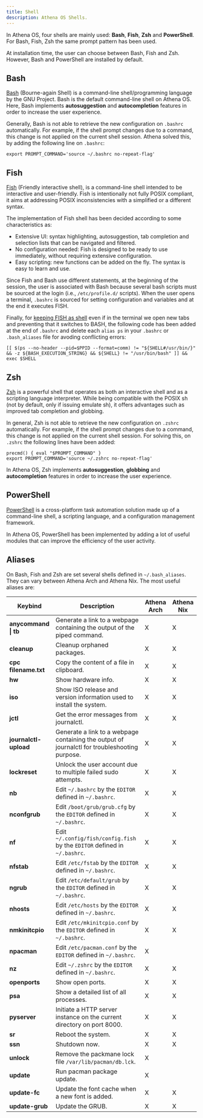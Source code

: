 ```yaml
---
title: Shell
description: Athena OS Shells.
---
```


In Athena OS, four shells are mainly used: **Bash**, **Fish**, **Zsh** and **PowerShell**. For Bash, Fish, Zsh the same prompt pattern has been used.

At installation time, the user can choose between Bash, Fish and Zsh. However, Bash and PowerShell are installed by default.

## Bash

[Bash](https://wiki.archlinux.org/title/bash) (Bourne-again Shell) is a command-line shell/programming language by the GNU Project. Bash is the default command-line shell on Athena OS. Here, Bash implements **autosuggestion** and **autocompletion** features in order to increase the user experience.

Generally, Bash is not able to retrieve the new configuration on `.bashrc` automatically. For example, if the shell prompt changes due to a command, this change is not applied on the current shell session. Athena solved this, by adding the following line on `.bashrc`:
```
export PROMPT_COMMAND='source ~/.bashrc no-repeat-flag'
```

## Fish

[Fish](https://wiki.archlinux.org/title/fish) (Friendly interactive shell), is a command-line shell intended to be interactive and user-friendly. Fish is intentionally not fully POSIX compliant, it aims at addressing POSIX inconsistencies with a simplified or a different syntax.

The implementation of Fish shell has been decided according to some characteristics as:
* Extensive UI: syntax highlighting, autosuggestion, tab completion and selection lists that can be navigated and filtered.
* No configuration needed: Fish is designed to be ready to use immediately, without requiring extensive configuration.
* Easy scripting: new functions can be added on the fly. The syntax is easy to learn and use.

Since Fish and Bash use different statements, at the beginning of the session, the user is associated with Bash because several bash scripts must be sourced at the login (i.e., `/etc/profile.d/` scripts). When the user opens a terminal, `.bashrc` is sourced for setting configuration and variables and at the end it executes FISH.

Finally, for [keeping FISH as shell](https://wiki.archlinux.org/title/fish#Modify_.bashrc_to_drop_into_fish) even if in the terminal we open new tabs and preventing that it switches to BASH, the following code has been added at the end of `.bashrc` and delete each `alias ps` in your `.bashrc` or `.bash_aliases` file for avoding conflicting errors:
```
[[ $(ps --no-header --pid=$PPID --format=comm) != "${SHELL#/usr/bin/}" && -z ${BASH_EXECUTION_STRING} && ${SHELL} != "/usr/bin/bash" ]] && exec $SHELL
```

## Zsh

[Zsh](https://wiki.archlinux.org/title/zsh) is a powerful shell that operates as both an interactive shell and as a scripting language interpreter. While being compatible with the POSIX sh (not by default, only if issuing emulate sh), it offers advantages such as improved tab completion and globbing.

In general, Zsh is not able to retrieve the new configuration on `.zshrc` automatically. For example, if the shell prompt changes due to a command, this change is not applied on the current shell session. For solving this, on `.zshrc` the following lines have been added:
```
precmd() { eval "$PROMPT_COMMAND" }
export PROMPT_COMMAND='source ~/.zshrc no-repeat-flag'
```

In Athena OS, Zsh implements **autosuggestion**, **globbing** and **autocompletion** features in order to increase the user experience.

## PowerShell
[PowerShell](https://learn.microsoft.com/en-us/powershell/scripting/overview) is a cross-platform task automation solution made up of a command-line shell, a scripting language, and a configuration management framework.

In Athena OS, PowerShell has been implemented by adding a lot of useful modules that can improve the efficiency of the user activity.

## Aliases

On Bash, Fish and Zsh are set several shells defined in `~/.bash_aliases`. They can vary between Athena Arch and Athena Nix. The most useful aliases are:

| Keybind | Description | Athena Arch | Athena Nix |
| ------- | ----------- | ---- | ---- |
| **anycommand \| tb** | Generate a link to a webpage containing the output of the piped command. | X | X |
| **cleanup** | Cleanup orphaned packages. | X | X |
| **cpc filename.txt** | Copy the content of a file in clipboard. | X | X |
| **hw** | Show hardware info. | X | X |
| **iso** | Show ISO release and version information used to install the system. | X | X |
| **jctl** | Get the error messages from journalctl. | X | X |
| **journalctl-upload** | Generate a link to a webpage containing the output of journalctl for troubleshooting purpose. | X | X |
| **lockreset** | Unlock the user account due to multiple failed sudo attempts. | X | X |
| **nb** | Edit `~/.bashrc` by the `EDITOR` defined in `~/.bashrc`. | X | X |
| **nconfgrub** | Edit `/boot/grub/grub.cfg` by the `EDITOR` defined in `~/.bashrc`. | X | X |
| **nf** | Edit `~/.config/fish/config.fish` by the `EDITOR` defined in `~/.bashrc`. | X | X |
| **nfstab** | Edit `/etc/fstab` by the `EDITOR` defined in `~/.bashrc`. | X | X |
| **ngrub** | Edit `/etc/default/grub` by the `EDITOR` defined in `~/.bashrc`. | X | X |
| **nhosts** | Edit `/etc/hosts` by the `EDITOR` defined in `~/.bashrc`. | X | X |
| **nmkinitcpio** | Edit `/etc/mkinitcpio.conf` by the `EDITOR` defined in `~/.bashrc`. | X | X |
| **npacman** | Edit `/etc/pacman.conf` by the `EDITOR` defined in `~/.bashrc`. | X | |
| **nz** | Edit `~/.zshrc` by the `EDITOR` defined in `~/.bashrc`. | X | X |
| **openports** | Show open ports. | X | X |
| **psa** | Show a detailed list of all processes. | X | X |
| **pyserver** | Initiate a HTTP server instance on the current directory on port 8000. | X | X |
| **sr** | Reboot the system. | X | X |
| **ssn** | Shutdown now. | X | X |
| **unlock** | Remove the packmane lock file `/var/lib/pacman/db.lck`. | X | |
| **update** | Run pacman package update. | X | |
| **update-fc** | Update the font cache when a new font is added. | X | X |
| **update-grub** | Update the GRUB. | X | X |

<ImageComponent />
